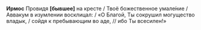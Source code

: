 **Ирмос** Провидя **[**бывшее**]** на кресте / Твоё божественное умале́ние / Аввакум в изумлении восклицал: / «О Благой, Ты сокрушил могущество владык, / сойдя к пребывающим во аде, // ибо Ты всесилен!»
